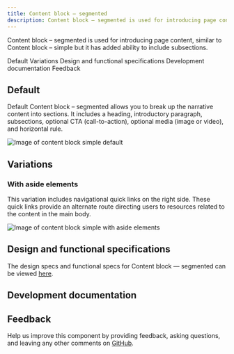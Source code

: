 ```yaml
---
title: Content block – segmented
description: Content block – segmented is used for introducing page content, similar to Content block – simple but it has added ability to include subsections.
---
```



<PageDescription>

Content block – segmented is used for introducing page content, similar to Content block – simple but it has added ability to include subsections.

</PageDescription>

<AnchorLinks>

<AnchorLink>Default</AnchorLink>
<AnchorLink>Variations</AnchorLink>
<AnchorLink>Design and functional specifications</AnchorLink>
<AnchorLink>Development documentation</AnchorLink>
<AnchorLink>Feedback</AnchorLink>

</AnchorLinks>

## Default

Default Content block – segmented allows you to break up the narrative content into sections. It includes a heading, introductory paragraph, subsections, optional CTA (call-to-action), optional media (image or video), and horizontal rule.

![Image of content block simple default](../../images/pattern/content-block-segmented/content-block-segmented.jpg)

## Variations

### With aside elements
This variation includes navigational quick links on the right side. These quick links provide an alternate route directing users to resources related to the content in the main body.

![Image of content block simple with aside elements](../../images/pattern/content-block-segmented/content-block-segmented-with-aside-elements.jpg)

## Design and functional specifications

The design specs and functional specs for Content block &mdash; segmented can be viewed [here](https://ibm.box.com/s/pkascpokk7ae4t3ixis98hmw4e5y1v56).

## Development documentation

<ComponentStatus name="Content block - segmented" type="layout" />

## Feedback

Help us improve this component by providing feedback, asking questions, and leaving any other comments on <a href="https://github.com/carbon-design-system/carbon-for-ibm-dotcom" target="_blank">GitHub</a>.
